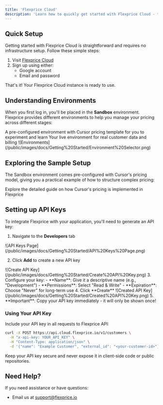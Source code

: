 ```yaml
---
title: 'Flexprice Cloud'
description: 'Learn how to quickly get started with Flexprice Cloud - the fastest way to integrate usage-based pricing'
---
```


## Quick Setup

Getting started with Flexprice Cloud is straightforward and requires no infrastructure setup. Follow these simple steps:

1. Visit [Flexprice Cloud](https://admin.flexprice.io/auth)
2. Sign up using either:
   - Google account
   - Email and password

That's it! Your Flexprice Cloud instance is ready to use.

## Understanding Environments

When you first log in, you'll be placed in the **Sandbox** environment. Flexprice provides different environments to help you manage your pricing across different stages:

<CardGroup cols={2}>
  <Card title="Sandbox" icon="box">
    A pre-configured environment with Cursor pricing template for you to experiment and learn
  </Card>
  <Card title="Production" icon="rocket">
    Your live environment for real customer data and billing
  </Card>
</CardGroup>

<Frame>
  ![Environments](/public/images/docs/Getting%20Started/Environment%20Selector.png)
</Frame>

## Exploring the Sample Setup

The Sandbox environment comes pre-configured with Cursor's pricing model, giving you a practical example of how to structure complex pricing:

<Card title="Cursor Pricing Template" icon="book" href="/docs/product-catalogue/plans/use-cases/clone-cursor-pricing">
  Explore the detailed guide on how Cursor's pricing is implemented in Flexprice
</Card>

## Setting up API Keys

To integrate Flexprice with your application, you'll need to generate an API key:


1. Navigate to the **Developers** tab
<Frame>
  ![API Keys Page](/public/images/docs/Getting%20Started/API%20Keys%20Page.png)
</Frame>

2. Click **Add** to create a new API key
<Frame>
  ![Create API Key](/public/images/docs/Getting%20Started/Create%20API%20Key.png)
</Frame>
3. Configure your key:
   - **Name**: Give it a descriptive name (e.g., "Development")
   - **Permissions**: Select "Read & Write"
   - **Expiration**: Choose "Never" for long-term use
4. Click **Create**
<Frame>
  ![Created API Key](/public/images/docs/Getting%20Started/Created%20API%20Key.png)
</Frame>
5. **Important**: Copy your API key immediately - it will only be shown once!

### Using Your API Key

Include your API key in all requests to Flexprice API:

```bash
curl -X POST https://api.cloud.flexprice.io/v1/customers \
  -H "x-api-key: YOUR_API_KEY" \
  -H "Content-Type: application/json" \
  -d '{"name": "Example Customer", "external_id": "<your-customer-id>"}'
```

<Warning>
  Keep your API key secure and never expose it in client-side code or public repositories.
</Warning>

## Need Help?

If you need assistance or have questions:

- Email us at [support@flexprice.io](mailto:support@flexprice.io)
